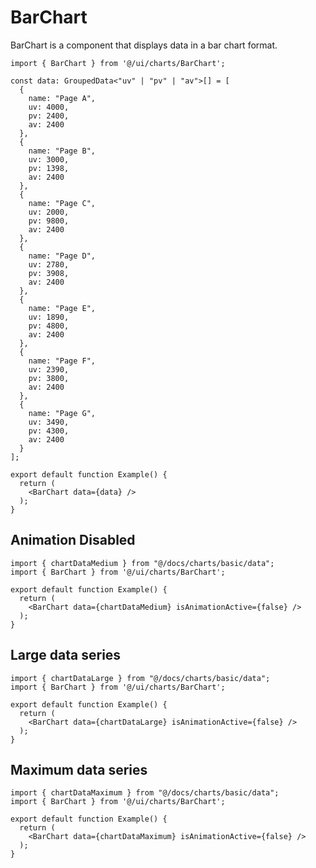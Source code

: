 # BarChart

BarChart is a component that displays data in a bar chart format.

```tsx preview
import { BarChart } from '@/ui/charts/BarChart';

const data: GroupedData<"uv" | "pv" | "av">[] = [
  {
    name: "Page A",
    uv: 4000,
    pv: 2400,
    av: 2400
  },
  {
    name: "Page B",
    uv: 3000,
    pv: 1398,
    av: 2400
  },
  {
    name: "Page C",
    uv: 2000,
    pv: 9800,
    av: 2400
  },
  {
    name: "Page D",
    uv: 2780,
    pv: 3908,
    av: 2400
  },
  {
    name: "Page E",
    uv: 1890,
    pv: 4800,
    av: 2400
  },
  {
    name: "Page F",
    uv: 2390,
    pv: 3800,
    av: 2400
  },
  {
    name: "Page G",
    uv: 3490,
    pv: 4300,
    av: 2400
  }
];

export default function Example() {
  return (
    <BarChart data={data} />
  );
}
```

## Animation Disabled

```tsx preview
import { chartDataMedium } from "@/docs/charts/basic/data";
import { BarChart } from '@/ui/charts/BarChart';

export default function Example() {
  return (
    <BarChart data={chartDataMedium} isAnimationActive={false} />
  );
}
```

## Large data series

```tsx preview
import { chartDataLarge } from "@/docs/charts/basic/data";
import { BarChart } from '@/ui/charts/BarChart';

export default function Example() {
  return (
    <BarChart data={chartDataLarge} isAnimationActive={false} />
  );
}
```

## Maximum data series

```tsx preview
import { chartDataMaximum } from "@/docs/charts/basic/data";
import { BarChart } from '@/ui/charts/BarChart';

export default function Example() {
  return (
    <BarChart data={chartDataMaximum} isAnimationActive={false} />
  );
}
```